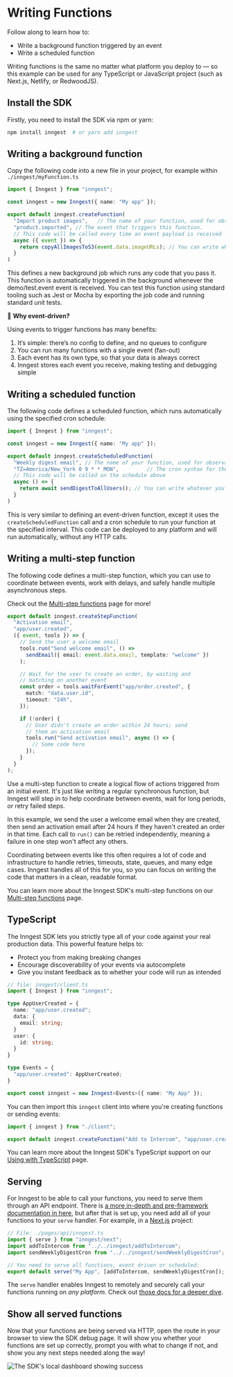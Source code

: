 # Writing Functions

Follow along to learn how to:

- Write a background function triggered by an event
- Write a scheduled function

Writing functions is the same no matter what platform you deploy to — so this example can be used for any TypeScript or JavaScript project (such as Next.js, Netlify, or RedwoodJS).

## Install the SDK

Firstly, you need to install the SDK via npm or yarn:

```bash
npm install inngest  # or yarn add inngest
```

## Writing a background function

Copy the following code into a new file in your project, for example within `./inngest/myFunction.ts`

```typescript
import { Inngest } from "inngest";

const inngest = new Inngest({ name: "My app" });

export default inngest.createFunction(
  "Import product images",   // The name of your function, used for observability.
  "product.imported", // The event that triggers this function.
  // This code will be called every time an event payload is received
  async ({ event }) => {
    return copyAllImagesToS3(event.data.imageURLs); // You can write whatever you want here.
  }
)
```

This defines a new background job which runs any code that you pass it.  This function is automatically triggered in the background whenever the demo/test.event event is received.  You can test this function using standard tooling such as Jest or Mocha by exporting the job code and running standard unit tests.

💁 **Why event-driven?**

Using events to trigger functions has many benefits:

1. It’s simple:  there’s no config to define, and no queues to configure
2. You can run many functions with a single event (fan-out)
3. Each event has its own type, so that your data is always correct
4. Inngest stores each event you receive, making testing and debugging simple

## Writing a scheduled function

The following code defines a scheduled function, which runs automatically using the specified cron schedule:

```typescript
import { Inngest } from "inngest";

const inngest = new Inngest({ name: "My app" });

export default inngest.createScheduledFunction(
  "Weekly digest email", // The name of your function, used for observability.
  "TZ=America/New_York 0 9 * * MON",         // The cron syntax for the function.  TZ= is optional.
  // This code will be called on the schedule above
  async () => {
    return await sendDigestToAllUsers(); // You can write whatever you want here.
  }
)
```

This is very similar to defining an event-driven function, except it uses the `createScheduledFunction` call and a cron schedule to run your function at the specified interval.  This code can be deployed to any platform and will run automatically, without any HTTP calls.

## Writing a multi-step function

The following code defines a multi-step function, which you can use to coordinate between events, work with delays, and safely handle multiple asynchronous steps.

Check out the <a href="/docs/functions/multi-step">Multi-step functions</a> page for more!

```typescript
export default inngest.createStepFunction(
  "Activation email",
  "app/user.created",
  ({ event, tools }) => {
    // Send the user a welcome email
    tools.run("Send welcome email", () =>
      sendEmail({ email: event.data.email, template: "welcome" })
    );

    // Wait for the user to create an order, by waiting and
    // matching on another event
    const order = tools.waitForEvent("app/order.created", {
      match: "data.user.id",
      timeout: "24h",
    });

    if (!order) {
      // User didn't create an order within 24 hours; send
      // them an activation email
      tools.run("Send activation email", async () => {
        // Some code here
      });
    }
  }
);
```

Use a multi-step function to create a logical flow of actions triggered from an initial event. It's just like writing a regular synchronous function, but Inngest will step in to help coordinate between events, wait for long periods, or retry failed steps.

In this example, we send the user a welcome email when they are created, then send an activation email after 24 hours if they haven't created an order in that time. Each call to `run()` can be retried independently, meaning a failure in one step won't affect any others.

Coordinating between events like this often requires a lot of code and infrastructure to handle retries, timeouts, state, queues, and many edge cases. Inngest handles all of this for you, so you can focus on writing the code that matters in a clean, readable format.

You can learn more about the Inngest SDK's multi-step functions on our [Multi-step functions](/docs/functions/multi-step) page.

## TypeScript

The Inngest SDK lets you strictly type all of your code against your real production data. This powerful feature helps to:

- Protect you from making breaking changes
- Encourage discoverability of your events via autocomplete
- Give you instant feedback as to whether your code will run as intended

```typescript
// file: inngest/client.ts
import { Inngest } from "inngest";

type AppUserCreated = {
  name: "app/user.created";
  data: {
    email: string;
  }
  user: {
    id: string;
  }
}

type Events = {
  "app/user.created": AppUserCreated;
}

export const inngest = new Inngest<Events>({ name: "My App" });
```

You can then import this `inngest` client into where you're creating functions or sending events:

```typescript
import { inngest } from "./client";

export default inngest.createFunction("Add to Intercom", "app/user.created", ({ event }) => ...);
```

You can learn more about the Inngest SDK's TypeScript support on our [Using with TypeScript](/docs/typescript) page.

## Serving

For Inngest to be able to call your functions, you need to serve them through an API endpoint. There is [a more in-depth and pre-framework documentation in here](/docs/sdk/serve), but after that is set up, you need add all of your functions to your `serve` handler. For example, in a [Next.js](/docs/sdk/serve#framework-next-js) project:

```typescript
// File: ./pages/api/inngest.ts
import { serve } from "inngest/next";
import addToIntercom from "../../inngest/addToIntercom";
import sendWeeklyDigestCron from "../../inngest/sendWeeklyDigestCron";

// You need to serve all functions, event driven or scheduled:
export default serve("My App", [addToIntercom, sendWeeklyDigestCron]);
```

The `serve` handler enables Inngest to remotely and securely call your functions running on _any platform_. Check out [those docs for a deeper dive](/docs/sdk/serve).

## Show all served functions

Now that your functions are being served via HTTP, open the route in your browser to view the SDK debug page. It will show you whether your functions are set up correctly, prompt you with what to change if not, and show you any next steps needed along the way!

![The SDK's local dashboard showing success](/assets/docs/sdk/landing.png)
